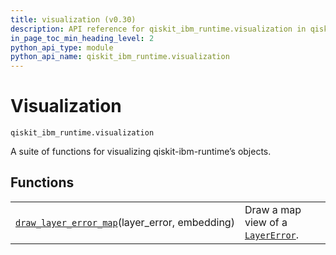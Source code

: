 ```yaml
---
title: visualization (v0.30)
description: API reference for qiskit_ibm_runtime.visualization in qiskit-ibm-runtime v0.30
in_page_toc_min_heading_level: 2
python_api_type: module
python_api_name: qiskit_ibm_runtime.visualization
---
```


<span id="visualization-qiskit-ibm-runtime-visualization" />

<span id="module-qiskit_ibm_runtime.visualization" />

# Visualization

`qiskit_ibm_runtime.visualization`

A suite of functions for visualizing qiskit-ibm-runtime’s objects.

## Functions

|                                                                                                                                               |                                                                                                                                         |
| --------------------------------------------------------------------------------------------------------------------------------------------- | --------------------------------------------------------------------------------------------------------------------------------------- |
| [`draw_layer_error_map`](visualization-draw-layer-error-map "qiskit_ibm_runtime.visualization.draw_layer_error_map")(layer\_error, embedding) | Draw a map view of a [`LayerError`](utils-noise-learner-result-layer-error "qiskit_ibm_runtime.utils.noise_learner_result.LayerError"). |

